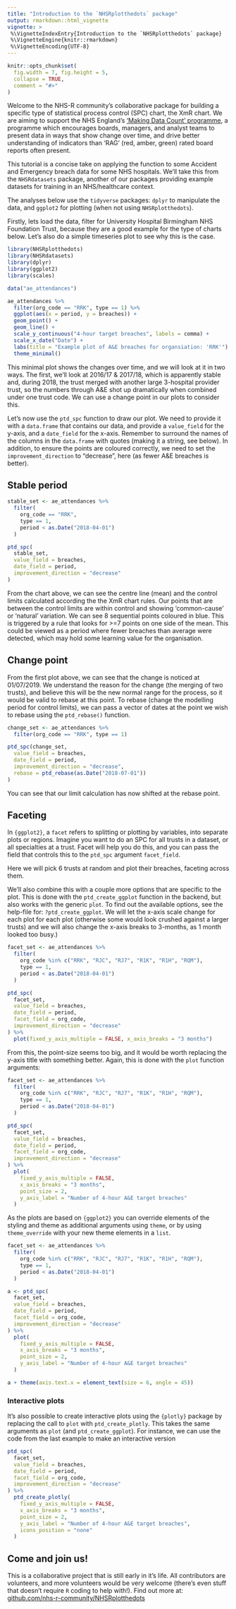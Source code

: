 ```yaml
---
title: "Introduction to the `NHSRplotthedots` package"
output: rmarkdown::html_vignette
vignette: >
 %\VignetteIndexEntry{Introduction to the `NHSRplotthedots` package}
 %\VignetteEngine{knitr::rmarkdown}
 %\VignetteEncoding{UTF-8}
---
```

```r
knitr::opts_chunk$set(
  fig.width = 7, fig.height = 5,
  collapse = TRUE,
  comment = "#>"
)
```

Welcome to the NHS-R community's collaborative package for building a specific type of statistical process control (SPC)
chart, the XmR chart. We are aiming to support the NHS England's ['Making Data Count' programme][mdc], a programme which encourages boards, managers, and analyst teams to present data in
ways that show change over time, and drive better understanding of indicators than 'RAG' (red, amber, green) rated board
reports often present.

This tutorial is a concise take on applying the function to some Accident and Emergency breach data for some NHS
hospitals. We'll take this from the `NHSRdatasets` package, another of our packages providing example datasets for
training in an NHS/healthcare context.

The analyses below use the `tidyverse` packages: `dplyr` to manipulate the data, and `ggplot2` for plotting (when not
using `NHSRplotthedots`).

Firstly, lets load the data, filter for University Hospital Birmingham NHS Foundation Trust, because they are a good
example for the type of charts below. Let's also do a simple timeseries plot to see why this is the case.

```r
library(NHSRplotthedots)
library(NHSRdatasets)
library(dplyr)
library(ggplot2)
library(scales)

data("ae_attendances")

ae_attendances %>%
  filter(org_code == "RRK", type == 1) %>%
  ggplot(aes(x = period, y = breaches)) +
  geom_point() +
  geom_line() +
  scale_y_continuous("4-hour target breaches", labels = comma) +
  scale_x_date("Date") +
  labs(title = "Example plot of A&E breaches for organsiation: 'RRK'") +
  theme_minimal()
```

This minimal plot shows the changes over time, and we will look at it in two ways. The first, we'll look at 2016/17 &
2017/18, which is apparently stable and, during 2018, the trust merged with another large 3-hospital provider trust, so
the numbers through A&E shot up dramatically when combined under one trust code. We can use a change point in our plots
to consider this.

Let's now use the `ptd_spc` function to draw our plot. We need to provide it with a `data.frame` that contains our data,
and provide a `value_field` for the y-axis, and a `date_field` for the x-axis. Remember to surround the names of the
columns in the `data.frame` with quotes (making it a string, see below). In addition, to ensure the points are coloured
correctly, we need to set the `improvement_direction` to "decrease", here (as fewer A&E breaches is better).

## Stable period

```r
stable_set <- ae_attendances %>%
  filter(
    org_code == "RRK",
    type == 1,
    period < as.Date("2018-04-01")
  )

ptd_spc(
  stable_set,
  value_field = breaches,
  date_field = period,
  improvement_direction = "decrease"
)
```

From the chart above, we can see the centre line (mean) and the control limits calculated according the the XmR chart
rules. Our points that are between the control limits are within control and showing 'common-cause' or 'natural'
variation. We can see 8 sequential points coloured in blue. This is triggered by a rule that looks for >=7 points on one
side of the mean. This could be viewed as a period where fewer breaches than average were detected, which may hold some
learning value for the organisation.

## Change point

From the first plot above, we can see that the change is noticed at 01/07/2019. We understand the reason for the change
(the merging of two trusts), and believe this will be the new normal range for the process, so it would be valid to
rebase at this point. To rebase (change the modelling period for control limits), we can pass a vector of dates at the
point we wish to rebase using the `ptd_rebase()` function.

```r
change_set <- ae_attendances %>%
  filter(org_code == "RRK", type == 1)

ptd_spc(change_set,
  value_field = breaches,
  date_field = period,
  improvement_direction = "decrease",
  rebase = ptd_rebase(as.Date("2018-07-01"))
)
```

You can see that our limit calculation has now shifted at the rebase point.

## Faceting

In `{ggplot2}`, a `facet` refers to splitting or plotting by variables, into separate plots or regions. Imagine you want
to do an SPC for all trusts in a dataset, or all specialties at a trust. Facet will help you do this, and you can pass
the field that controls this to the `ptd_spc` argument `facet_field`.

Here we will pick 6 trusts at random and plot their breaches, faceting across them.

We'll also combine this with a couple more options that are specific to the plot. This is done with the
`ptd_create_ggplot` function in the backend, but also works with the generic `plot`. To find out the available options,
see the help-file for: `?ptd_create_ggplot`. We will let the x-axis scale change for each plot for each plot (otherwise
some would look crushed against a larger trusts) and we will also change the x-axis breaks to 3-months, as 1 month
looked too busy.)

```r
facet_set <- ae_attendances %>%
  filter(
    org_code %in% c("RRK", "RJC", "RJ7", "R1K", "R1H", "RQM"),
    type == 1,
    period < as.Date("2018-04-01")
  )

ptd_spc(
  facet_set,
  value_field = breaches,
  date_field = period,
  facet_field = org_code,
  improvement_direction = "decrease"
) %>%
  plot(fixed_y_axis_multiple = FALSE, x_axis_breaks = "3 months")
```

From this, the point-size seems too big, and it would be worth replacing the y-axis title with something better. Again,
this is done with the `plot` function arguments:

```r
facet_set <- ae_attendances %>%
  filter(
    org_code %in% c("RRK", "RJC", "RJ7", "R1K", "R1H", "RQM"),
    type == 1,
    period < as.Date("2018-04-01")
  )

ptd_spc(
  facet_set,
  value_field = breaches,
  date_field = period,
  facet_field = org_code,
  improvement_direction = "decrease"
) %>%
  plot(
    fixed_y_axis_multiple = FALSE,
    x_axis_breaks = "3 months",
    point_size = 2,
    y_axis_label = "Number of 4-hour A&E target breaches"
  )
```

As the plots are based on `{ggplot2}` you can override elements of the styling and theme as additional arguments using
`theme`, or by using `theme_override` with your new theme elements in a `list`.

```r
facet_set <- ae_attendances %>%
  filter(
    org_code %in% c("RRK", "RJC", "RJ7", "R1K", "R1H", "RQM"),
    type == 1,
    period < as.Date("2018-04-01")
  )

a <- ptd_spc(
  facet_set,
  value_field = breaches,
  date_field = period,
  facet_field = org_code,
  improvement_direction = "decrease"
) %>%
  plot(
    fixed_y_axis_multiple = FALSE,
    x_axis_breaks = "3 months",
    point_size = 2,
    y_axis_label = "Number of 4-hour A&E target breaches"
  )

a + theme(axis.text.x = element_text(size = 6, angle = 45))
```

### Interactive plots

It's also possible to create interactive plots using the `{plotly}` package by replacing the call to `plot` with
`ptd_create_plotly`. This takes the same arguments as `plot` (and `ptd_create_ggplot`). For instance, we can use the
code from the last example to make an interactive version

```r
ptd_spc(
  facet_set,
  value_field = breaches,
  date_field = period,
  facet_field = org_code,
  improvement_direction = "decrease"
) %>%
  ptd_create_plotly(
    fixed_y_axis_multiple = FALSE,
    x_axis_breaks = "3 months",
    point_size = 2,
    y_axis_label = "Number of 4-hour A&E target breaches",
    icons_position = "none"
  )
```

## Come and join us!

This is a collaborative project that is still early in it's life. All contributors are volunteers, and more volunteers
would be very welcome (there's even stuff that doesn't require `R` coding to help with!). Find out more at:
[github.com/nhs-r-community/NHSRplotthedots][nhsrptd_gh]

[mdc]: https://www.england.nhs.uk/publication/making-data-count/
[nhsrptd_gh]: https://github.com/nhs-r-community/NHSRplotthedots
